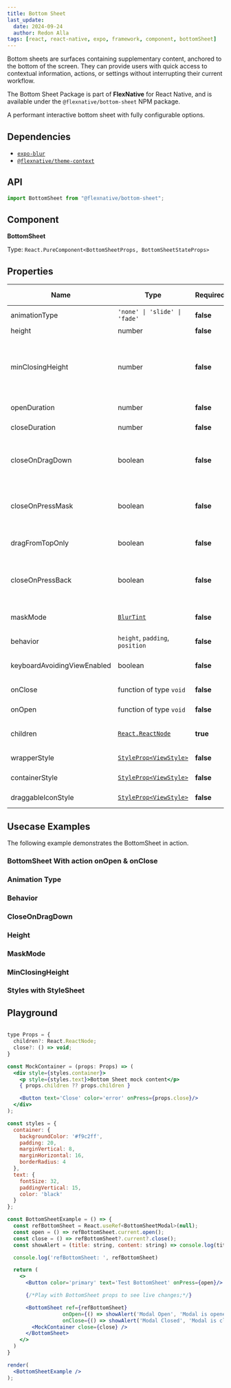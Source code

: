 ```yaml
---
title: Bottom Sheet
last_update:
  date: 2024-09-24
  author: Redon Alla
tags: [react, react-native, expo, framework, component, bottomSheet]
---
```





Bottom sheets are surfaces containing supplementary content, anchored to the bottom of the screen.
They can provide users with quick access to contextual information, actions, or settings without interrupting their current workflow.

The Bottom Sheet Package is part of **FlexNative** for React Native, and is available under the `@flexnative/bottom-sheet` NPM package.

A performant interactive bottom sheet with fully configurable options.

## Dependencies
- [`expo-blur`](https://docs.expo.dev/versions/latest/sdk/blur-view/)
- [`@flexnative/theme-context`](../../theme/index.mdx)

<Installation title="FlexNative Bottom Sheet" name='@flexnative/bottom-sheet' />

## API

```jsx
import BottomSheet from "@flexnative/bottom-sheet";
```

## Component

**BottomSheet**

Type: `React.PureComponent<BottomSheetProps, BottomSheetStateProps>`

## Properties

|  Name   | Type | Required | Default Value | Description |
| -- | -- | -- | -- | -- |
| animationType | <code>'none' \| 'slide' \| 'fade'</code> | **false** | `fade` | Animation type when BottomSheet it is open. |
| height | number | **false** | `260` | BottomSheet height. |
| minClosingHeight | number | **false** | `0` | Min height value to close the BottomSheet when drag down. `minClosingHeight` has effect only when closeOnDragDown it is `true` |
| openDuration | number | **false** | `300` | Animation duration on open ButtonSheet. |
| closeDuration | number | **false** | `300` | Animation duration on close ButtonSheet. |
| closeOnDragDown | boolean | **false** | `false` | Boolean value indicating whether to close or not the BottomSheet on OnDragDown. |
| closeOnPressMask | boolean | **false** | `true` | Boolean value indicating whether to close or not the BottomSheet on OnPressMask. |
| dragFromTopOnly | boolean | **false** | `false` | Boolean value indicating whether to Drag FromTopOnly. |
| closeOnPressBack | boolean | **false** | `false` | Boolean value indicating whether to close or not the BottomSheet on background overlay. |
| maskMode | [`BlurTint`](https://docs.expo.dev/versions/latest/sdk/blur-view/#blurtint) | **false** | isDark ? `dark` : `light` | A tint mode which will be applied to background overlay. |
| behavior | `height`, `padding`, `position` | **false** | `padding` | behavior for KeyboardAvoidingView. |
| keyboardAvoidingViewEnabled | boolean | **false** | Default is true of iOS | Enables or disables the KeyboardAvoidingView. |
| onClose | function of type `void`| **false** | `undefined` | function to call on close event. |
| onOpen | function of type `void`| **false** | `undefined` | function to call on onOpen event. |
| children | [`React.ReactNode`](https://reactnative.dev/docs/react-node) | **true** | `undefined` | React.ReactNode to render on BottomSheet. |
| wrapperStyle | [`StyleProp<ViewStyle>`](https://reactnative.dev/docs/view-style-props) | **false** | `undefined` | ViewStyle to apply on BottomSheet wrapper. |
| containerStyle | [`StyleProp<ViewStyle>`](https://reactnative.dev/docs/view-style-props) | **false** | `undefined` | ViewStyle to apply on BottomSheet container. |
| draggableIconStyle | [`StyleProp<ViewStyle>`](https://reactnative.dev/docs/view-style-props) | **false** | `undefined` | ViewStyle to apply on draggable icon. |

## Usecase Examples

The following example demonstrates the BottomSheet in action.

### BottomSheet With action onOpen & onClose

<ExampleWramper codeExample={ActionMdx}>
  <Action />
</ExampleWramper>

### Animation Type

<ExampleWramper codeExample={AnimationTypeMdx}>
  <AnimationType />
</ExampleWramper>

### Behavior

<ExampleWramper codeExample={BehaviorMdx}>
  <Behavior />
</ExampleWramper>

### CloseOnDragDown

<ExampleWramper codeExample={CloseOnDragDownMdx}>
  <CloseOnDragDown />
</ExampleWramper>

### Height

<ExampleWramper codeExample={HeightMdx}>
  <Height />
</ExampleWramper>

### MaskMode

<ExampleWramper codeExample={MaskModeMdx}>
  <MaskMode />
</ExampleWramper>

### MinClosingHeight

<ExampleWramper codeExample={MinClosingHeightMdx}>
  <MinClosingHeight />
</ExampleWramper>

### Styles with StyleSheet

<ExampleWramper codeExample={StylesWithStyleSheetMdx}>
  <StylesWithStyleSheet />
</ExampleWramper>


## Playground

```jsx live noInline

type Props = {
  children?: React.ReactNode;
  close?: () => void;
}

const MockContainer = (props: Props) => (
  <div style={styles.container}>
    <p style={styles.text}>Bottom Sheet mock content</p>
    { props.children ?? props.children }

    <Button text='Close' color='error' onPress={props.close}/>
  </div>
);

const styles = {
  container: {
    backgroundColor: '#f9c2ff',
    padding: 20,
    marginVertical: 8,
    marginHorizontal: 16,
    borderRadius: 4
  },
  text: {
    fontSize: 32,
    paddingVertical: 15,
    color: 'black'
  }
};

const BottomSheetExample = () => {
  const refBottomSheet = React.useRef<BottomSheetModal>(null);
  const open = () => refBottomSheet.current.open();
  const close = () => refBottomSheet?.current?.close();
  const showAlert = (title: string, content: string) => console.log(title, '\n', content);

  console.log('refBottomSheet: ', refBottomSheet)

  return (
    <>
      <Button color='primary' text='Test BottomSheet' onPress={open}/>

      {/*Play with BottomSheet props to see live changes;*/}

      <BottomSheet ref={refBottomSheet}
                  onOpen={() => showAlert('Modal Open', 'Modal is opened.')}
                  onClose={() => showAlert('Modal Closed', 'Modal is closed.')} >
        <MockContainer close={close} />
      </BottomSheet>
    </>
  )
}

render(
  <BottomSheetExample />
);
```
